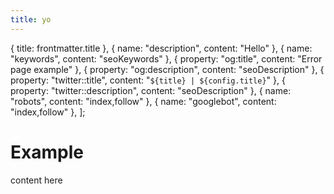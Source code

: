```yaml
---
title: yo
---
```


  { title: frontmatter.title },
  { name: "description", content: "Hello" },
  { name: "keywords", content: "seoKeywords" },
  { property: "og:title", content: "Error page example" },
  { property: "og:description", content: "seoDescription" },
  { property: "twitter::title", content: "`${title} | ${config.title}`" },
  { property: "twitter::description", content: "seoDescription" },
  { name: "robots", content: "index,follow" },
  { name: "googlebot", content: "index,follow" },
];


# Example

content here

<ErrorPage />
